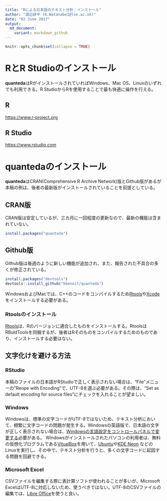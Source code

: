 ```yaml
---
title: "Rによる日本語のテキスト分析：インストール"
author: "渡辺耕平 (K.Watanabe1@lse.ac.uk)"
date: "02 June 2017"
output:
  md_document:
    variant: markdown_github
---
```


```r
knitr::opts_chunk$set(collapse = TRUE)
```

# RとR Studioのインストール
**quanteda**はRがインストールされていればWindows、Mac OS、Linuxのいずれでも利用できる。R StudioからRを使用することで最も快適に操作を行える。

## R
[https://www.r-project.org](https://www.r-project.org/)

## R Studio
[https://www.rstudio.com](https://www.rstudio.com/)

# quantedaのインストール
**quanteda**はCRAN(Comprehensive R Archive Network)版とGithub版があるが本稿の例は、後者の最新版がインストールされていることを前提としている。

## CRAN版
CRAN版は安定しているが、三カ月に一回程度の更新なので、最新の機能は含まれていない。
```r
install.packages("quanteda")
```

## Github版
Github版は毎週のように新しい機能が追加され、また、報告された不具合の多くが修正されている。
```r
install.packages("devtools")
devtools::install_github("kbenoit/quanteda")
```

WindowsおよびMacでは、C++のコードをコンパイルするため[Rtools](https://cran.r-project.org/bin/windows/Rtools/)や[Xcode](http://osxdaily.com/2014/02/12/install-command-line-tools-mac-os-x/)をインストールする必要がある。

### Rtoolsのインストール
[Rtools](https://cran.r-project.org/bin/windows/Rtools/)は、Rのバージョンに適合したものをインストールする。RtoolsはRBuldToolsを同梱するが、後者はRそのものをコンパイルするためのものであり、インストールする必要はない。

## 文字化けを避ける方法

### RStudio
本稿のファイルの日本語がRStudioで正しく表示されない場合は、"File"メニューの"Reope with Encoding"で、UTF-8を選ぶ必要がある。その際は、"Set as default encoding for source files"にチェックを入れることが望ましい。

### Windows
Windowsは、標準の文字コードがUTF-8ではないため、テキスト分析において、頻繁に文字コードの問題が発生する。Windowsの英語版で、日本語の文字が正しく表示されない場合は、[Windowsの言語設定をコントロールパネルで変更する](http://koheiw.net/?p=490)必要がある。
Windowsがインストールされたパソコンの利用者は、無料の仮想化プログラムである[VitualBox](https://www.virtualbox.org/)を用いて、[Ubuntu](https://www.ubuntu.com/)や[KDE Neon](https://neon.kde.org/) などのLinuxを実行し、その中で、テキスト分析を行うと、多くの文字コードに起因する問題を回避できる。

### Microsoft Excel
CSVファイルを編集する際に表計算ソフトが使われることが多いが、Microsoft ExcelはUTF-8に対応しないため、使うべきではない。UTF-8のCSVファイルの編集では、[Libre Office](https://www.libreoffice.org/)を使うと良い。

